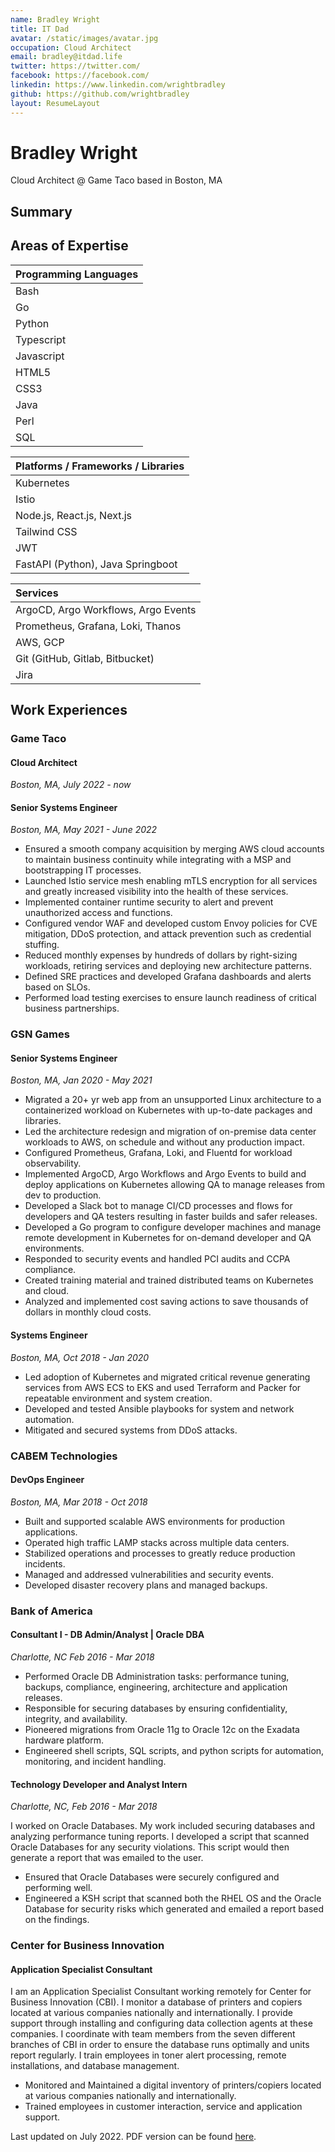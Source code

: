 ```yaml
---
name: Bradley Wright
title: IT Dad
avatar: /static/images/avatar.jpg
occupation: Cloud Architect
email: bradley@itdad.life
twitter: https://twitter.com/
facebook: https://facebook.com/
linkedin: https://www.linkedin.com/wrightbradley
github: https://github.com/wrightbradley
layout: ResumeLayout
---
```



# Bradley Wright

Cloud Architect @ Game Taco based in Boston, MA

## Summary

## Areas of Expertise

| Programming Languages |
| :-------------------- |
| Bash                  |
| Go                    |
| Python                |
| Typescript            |
| Javascript            |
| HTML5                 |
| CSS3                  |
| Java                  |
| Perl                  |
| SQL                   |

| Platforms / Frameworks / Libraries |
| :--------------------------------- |
| Kubernetes                         |
| Istio                              |
| Node.js, React.js, Next.js         |
| Tailwind CSS                       |
| JWT                                |
| FastAPI (Python), Java Springboot  |

| Services                            |
| :---------------------------------- |
| ArgoCD, Argo Workflows, Argo Events |
| Prometheus, Grafana, Loki, Thanos   |
| AWS, GCP                            |
| Git (GitHub, Gitlab, Bitbucket)     |
| Jira                                |

## Work Experiences

### Game Taco

#### Cloud Architect

_Boston, MA, July 2022 - now_

#### Senior Systems Engineer

_Boston, MA, May 2021 - June 2022_

- Ensured a smooth company acquisition by merging AWS cloud accounts to maintain business continuity while integrating with a MSP and bootstrapping IT processes.
- Launched Istio service mesh enabling mTLS encryption for all services and greatly increased visibility into the health of these services.
- Implemented container runtime security to alert and prevent unauthorized access and functions.
- Configured vendor WAF and developed custom Envoy policies for CVE mitigation, DDoS protection, and attack prevention such as credential stuffing.
- Reduced monthly expenses by hundreds of dollars by right-sizing workloads, retiring services and deploying new architecture patterns.
- Defined SRE practices and developed Grafana dashboards and alerts based on SLOs.
- Performed load testing exercises to ensure launch readiness of critical business partnerships.

### GSN Games

#### Senior Systems Engineer

_Boston, MA, Jan 2020 - May 2021_

- Migrated a 20+ yr web app from an unsupported Linux architecture to a containerized workload on Kubernetes with up-to-date packages and libraries.
- Led the architecture redesign and migration of on-premise data center workloads to AWS, on schedule and without any production impact.
- Configured Prometheus, Grafana, Loki, and Fluentd for workload observability.
- Implemented ArgoCD, Argo Workflows and Argo Events to build and deploy applications on Kubernetes allowing QA to manage releases from dev to production.
- Developed a Slack bot to manage CI/CD processes and flows for developers and QA testers resulting in faster builds and safer releases.
- Developed a Go program to configure developer machines and manage remote development in Kubernetes for on-demand developer and QA environments.
- Responded to security events and handled PCI audits and CCPA compliance.
- Created training material and trained distributed teams on Kubernetes and cloud.
- Analyzed and implemented cost saving actions to save thousands of dollars in monthly cloud costs.

#### Systems Engineer

_Boston, MA, Oct 2018 - Jan 2020_

- Led adoption of Kubernetes and migrated critical revenue generating services from AWS ECS to EKS and used Terraform and Packer for repeatable environment and system creation.
- Developed and tested Ansible playbooks for system and network automation.
- Mitigated and secured systems from DDoS attacks.

### CABEM Technologies

#### DevOps Engineer

_Boston, MA, Mar 2018 - Oct 2018_

- Built and supported scalable AWS environments for production applications.
- Operated high traffic LAMP stacks across multiple data centers.
- Stabilized operations and processes to greatly reduce production incidents.
- Managed and addressed vulnerabilities and security events.
- Developed disaster recovery plans and managed backups.

### Bank of America

#### Consultant I - DB Admin/Analyst | Oracle DBA

_Charlotte, NC Feb 2016 - Mar 2018_

- Performed Oracle DB Administration tasks: performance tuning, backups, compliance, engineering, architecture and application releases.
- Responsible for securing databases by ensuring confidentiality, integrity, and availability.
- Pioneered migrations from Oracle 11g to Oracle 12c on the Exadata hardware platform.
- Engineered shell scripts, SQL scripts, and python scripts for automation, monitoring, and incident handling.

#### Technology Developer and Analyst Intern

_Charlotte, NC, Feb 2016 - Mar 2018_

I worked on Oracle Databases. My work included securing databases and analyzing performance tuning reports. I developed a script that scanned Oracle Databases for any security violations. This script would then generate a report that was emailed to the user.

- Ensured that Oracle Databases were securely configured and performing well.
- Engineered a KSH script that scanned both the RHEL OS and the Oracle Database for security risks which generated and emailed a report based on the findings.

### Center for Business Innovation

#### Application Specialist Consultant

I am an Application Specialist Consultant working remotely for Center for Business Innovation (CBI). I monitor a database of printers and copiers located at various companies nationally and internationally. I provide support through installing and configuring data collection agents at these companies. I coordinate with team members from the seven different branches of CBI in order to ensure the database runs optimally and units report regularly. I train employees in toner alert processing, remote installations, and database management.

- Monitored and Maintained a digital inventory of printers/copiers located at various companies nationally and internationally.
- Trained employees in customer interaction, service and application support.

Last updated on July 2022. PDF version can be found [here](https://drive.google.com/file/d/1gsPnmEeXi1PI1Umhmpgp8D9Vb3JDNZZq/view?usp=sharing).
